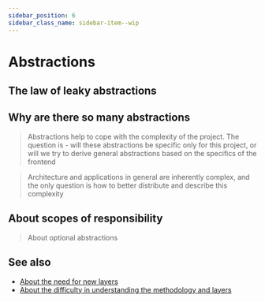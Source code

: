 ```yaml
---
sidebar_position: 6
sidebar_class_name: sidebar-item--wip
---
```



# Abstractions

<WIP ticket="186" />

## The law of leaky abstractions

## Why are there so many abstractions

> Abstractions help to cope with the complexity of the project. The question is - will these abstractions be specific only for this project, or will we try to derive general abstractions based on the specifics of the frontend

> Architecture and applications in general are inherently complex, and the only question is how to better distribute and describe this complexity

## About scopes of responsibility

> About optional abstractions

## See also
- [About the need for new layers](https://t.me/feature_sliced/2801)
- [About the difficulty in understanding the methodology and layers](https://t.me/feature_sliced/2619)
